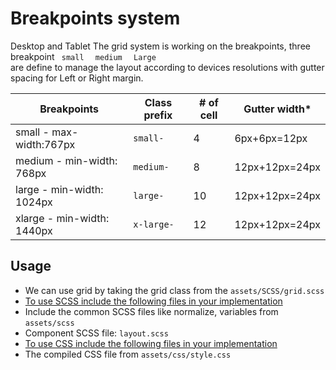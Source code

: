 
<Meta title="Foundation/Layout/Breakpoint" />

# Breakpoints system

Desktop and Tablet
The grid system is working on the breakpoints, three breakpoint <code> small </code>  <code> medium </code> <code> Large </code>  are define to manage the layout according to devices resolutions with gutter spacing for Left or Right margin. 

<table class="page-table small">
   <thead>
      <tr>
         <th>Breakpoints</th>
         <th>Class prefix</th>
         <th># of cell</th>
         <th>Gutter width*</th>
      </tr>
   </thead>
   <tbody>
      <tr>
         <td>small - max-width:767px</td>
         <td><code>small-</code></td>
         <td>4</td>
         <td>6px+6px=12px</td>
      </tr>
      <tr>
         <td>medium - min-width: 768px</td>
         <td><code>medium-</code></td>
         <td>8</td>
         <td>12px+12px=24px</td>
      </tr>
      <tr>
         <td>large - min-width: 1024px </td>
         <td><code>large-</code></td>
         <td>10</td>
         <td>12px+12px=24px</td>
      </tr>
      <tr>
         <td>xlarge - min-width: 1440px</td>
         <td><code>x-large-</code></td>
         <td>12</td>
         <td>12px+12px=24px</td>
      </tr>
   </tbody>
</table>

## Usage

- We can use grid by taking the grid class from the <code>assets/SCSS/grid.scss</code>
- <u>To use SCSS include the following files in your implementation</u>
- Include the common SCSS files like normalize, variables from <code>assets/scss</code>
- Component SCSS file: <code>layout.scss</code>
- <u>To use CSS include the following files in your implementation</u>
- The compiled CSS file from <code>assets/css/style.css</code>

